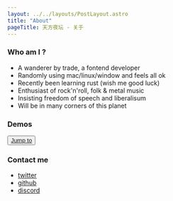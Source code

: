```yaml
---
layout: ../../layouts/PostLayout.astro
title: "About"
pageTitle: 天方夜坛 - 关于
---
```



### Who am I ?

- A wanderer by trade, a fontend developer
- Randomly using mac/linux/window and feels all ok
- Recently been learning rust (wish me good luck)
- Enthusiast of rock'n'roll, folk & metal music
- Insisting freedom of speech and liberalisum
- Will be in many corners of this planet

### Demos

<Button asChild>
  <a href="/demos">Jump to</a>
</Button>

### Contact me

- [twitter](https://twitter.com/daolanfler)
- [github](https://github.com/daolanfler)
- [discord](https://discord.gg/ukNc3UJZxE)
